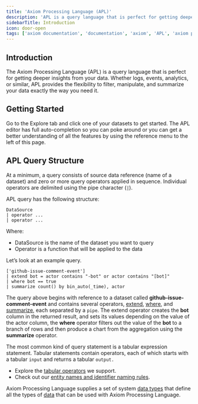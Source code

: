```yaml
---
title: 'Axiom Processing Language (APL)'
description: 'APL is a query language that is perfect for getting deeper insights from your data. Whether logs, or metrics, APL provides the flexibility to filter, and summarize your data exactly the way you need it.'
sidebarTitle: Introduction
icon: door-open
tags: ['axiom documentation', 'documentation', 'axiom', 'APL', 'axiom processing language', 'data explorer', 'getiing started guide', 'summarize', 'filter']
---
```


## Introduction

The Axiom Processing Language (APL) is a query language that is perfect for getting deeper insights from your data. Whether logs, events, analytics, or similar, APL provides the flexibility to filter, manipulate, and summarize your data exactly the way you need it.

## Getting Started

Go to the Explore tab and click one of your datasets to get started. The APL editor has full auto-completion so you can poke around or you can get a better understanding of all the features by using the reference menu to the left of this page.

## APL Query Structure

At a minimum, a query consists of source data reference (name of a dataset) and zero or more query operators applied in sequence. Individual operators are delimited using the pipe character (`|`).

APL query has the following structure:

```kusto
DataSource
| operator ...
| operator ...
```

Where:

- DataSource is the name of the dataset you want to query
- Operator is a function that will be applied to the data

Let’s look at an example query.

```kusto
['github-issue-comment-event']
| extend bot = actor contains "-bot" or actor contains "[bot]"
| where bot == true
| summarize count() by bin_auto(_time), actor
```

The query above begins with reference to a dataset called **github-issue-comment-event** and contains several operators, [extend](/apl/tabular-operators/extend-operator), [where](/apl/tabular-operators/where-operator), and [summarize](/apl/tabular-operators/summarize-operator), each separated by a `pipe`. The extend operator creates the **bot** column in the returned result, and sets its values depending on the value of the actor column, the **where** operator filters out the value of the **bot** to a branch of rows and then produce a chart from the aggregation using the **summarize** operator.

The most common kind of query statement is a tabular expression statement. Tabular statements contain operators, each of which starts with a tabular `input` and returns a tabular `output.`

- Explore the [tabular operators](/apl/tabular-operators/extend-operator) we support.
- Check out our [entity names and identifier naming rules](/apl/entities/entity-names).

Axiom Processing Language supplies a set of system [data types](/apl/data-types/scalar-data-types) that define all the types of [data](/apl/data-types/null-values) that can be used with Axiom Processing Language.

